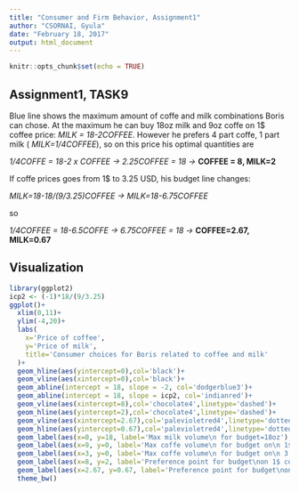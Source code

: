 ```yaml
---
title: "Consumer and Firm Behavior, Assignment1"
author: "CSORNAI, Gyula"
date: "February 18, 2017"
output: html_document
---
```


```r
knitr::opts_chunk$set(echo = TRUE)
```

## Assignment1, TASK9

Blue line shows the maximum amount of coffe and milk combinations Boris can chose. 
At the maximum he can buy 18oz milk and 9oz coffe on 1$ coffee price: *MILK = 18-2COFFEE*.
However he prefers 4 part coffe, 1 part milk ( *MILK=1/4COFFEE*), so on this price his optimal quantities are

*1/4COFFE = 18-2 x COFFEE -> 2.25COFFEE = 18 ->* **COFFEE = 8, MILK=2**

If coffe prices goes from 1$ to 3.25 USD, his budget line changes:

*MILK=18-18/(9/3.25)COFFEE -> MILK=18-6.75COFFEE* 

so

*1/4COFFEE = 18-6.5COFFE -> 6.75COFFEE = 18 ->* **COFFEE=2.67, MILK=0.67**


## Visualization


```r
library(ggplot2)
icp2 <- (-1)*18/(9/3.25)
ggplot()+
  xlim(0,11)+
  ylim(-4,20)+
  labs(
    x='Price of coffee',
    y='Price of milk',
    title='Consumer choices for Boris related to coffee and milk'
  )+
  geom_hline(aes(yintercept=0),col='black')+
  geom_vline(aes(xintercept=0),col='black')+
  geom_abline(intercept = 18, slope = -2, col='dodgerblue3')+
  geom_abline(intercept = 18, slope = icp2, col='indianred')+
  geom_vline(aes(xintercept=8),col='chocolate4',linetype='dashed')+
  geom_hline(aes(yintercept=2),col='chocolate4',linetype='dashed')+
  geom_vline(aes(xintercept=2.67),col='palevioletred4',linetype='dotted')+
  geom_hline(aes(yintercept=0.67),col='palevioletred4',linetype='dotted')+
  geom_label(aes(x=0, y=18, label='Max milk volume\n for budget=18oz'),nudge_x = 1, nudge_y=1, size=3)+
  geom_label(aes(x=9, y=0, label='Max coffe volume\n for budget on\n 1$ price = 9oz'),nudge_x = 0, nudge_y=-2, size=3)+
  geom_label(aes(x=3, y=0, label='Max coffe volume\n for budget on\n 3.25$ price = 9oz'),nudge_x = 0, nudge_y=-2, size=3)+
  geom_label(aes(x=8, y=2, label='Preference point for budget\non 1$ coffee price: 8oz coffee,\n 2oz milk'),nudge_x = 1.5, nudge_y=2, size=3)+
  geom_label(aes(x=2.67, y=0.67, label='Preference point for budget\non 3.25$ coffee price:\n 2.67oz coffee, 0.67 oz milk '),nudge_x = 2, nudge_y=3, size=3)+
  theme_bw()
```

